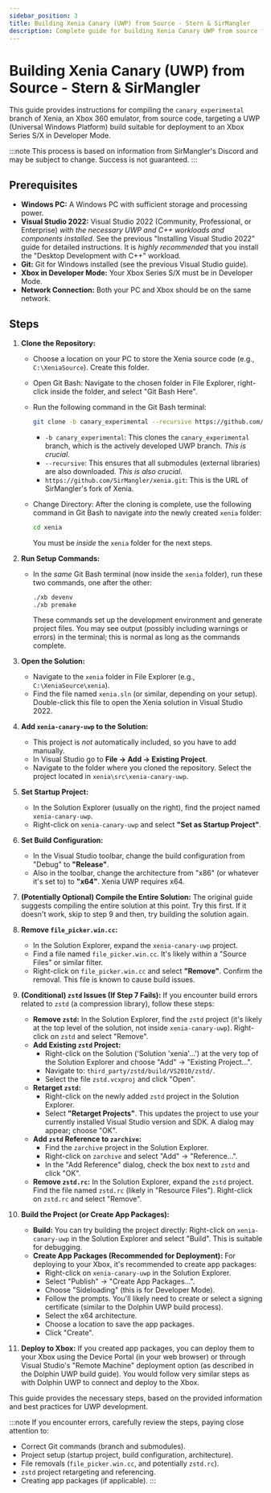 ```yaml
---
sidebar_position: 3
title: Building Xenia Canary (UWP) from Source - Stern & SirMangler
description: Complete guide for building Xenia Canary UWP from source for Xbox deployment
---
```


# Building Xenia Canary (UWP) from Source - Stern & SirMangler

This guide provides instructions for compiling the `canary_experimental` branch of Xenia, an Xbox 360 emulator, from source code, targeting a UWP (Universal Windows Platform) build suitable for deployment to an Xbox Series S/X in Developer Mode.

:::note
This process is based on information from SirMangler's Discord and may be subject to change. Success is not guaranteed.
:::

## Prerequisites

*   **Windows PC:** A Windows PC with sufficient storage and processing power.
*   **Visual Studio 2022:**  Visual Studio 2022 (Community, Professional, or Enterprise) *with the necessary UWP and C++ workloads and components installed*.  See the previous "Installing Visual Studio 2022" guide for detailed instructions. It is *highly recommended* that you install the "Desktop Development with C++" workload.
*   **Git:** Git for Windows installed (see the previous Visual Studio guide).
*   **Xbox in Developer Mode:**  Your Xbox Series S/X must be in Developer Mode.
*   **Network Connection:** Both your PC and Xbox should be on the same network.

## Steps

1.  **Clone the Repository:**
    *   Choose a location on your PC to store the Xenia source code (e.g., `C:\XeniaSource`). Create this folder.
    *   Open Git Bash: Navigate to the chosen folder in File Explorer, right-click inside the folder, and select "Git Bash Here".
    *   Run the following command in the Git Bash terminal:

        ```bash
        git clone -b canary_experimental --recursive https://github.com/SirMangler/xenia.git
        ```

        *   `-b canary_experimental`: This clones the `canary_experimental` branch, which is the actively developed UWP branch.  *This is crucial*.
        *   `--recursive`: This ensures that all submodules (external libraries) are also downloaded. *This is also crucial*.
        *   `https://github.com/SirMangler/xenia.git`:  This is the URL of SirMangler's fork of Xenia.

    *   Change Directory:  After the cloning is complete, use the following command in Git Bash to navigate *into* the newly created `xenia` folder:

        ```bash
        cd xenia
        ```
        You must be *inside* the `xenia` folder for the next steps.

2.  **Run Setup Commands:**
    *   In the *same* Git Bash terminal (now inside the `xenia` folder), run these two commands, one after the other:

        ```bash
        ./xb devenv
        ./xb premake
        ```

        These commands set up the development environment and generate project files.  You may see output (possibly including warnings or errors) in the terminal; this is normal as long as the commands complete.

3.  **Open the Solution:**
    *   Navigate to the `xenia` folder in File Explorer (e.g., `C:\XeniaSource\xenia`).
    *   Find the file named `xenia.sln` (or similar, depending on your setup).  Double-click this file to open the Xenia solution in Visual Studio 2022.

4.  **Add `xenia-canary-uwp` to the Solution:**
     *  This project is *not* automatically included, so you have to add manually.
     * In Visual Studio go to **File -> Add -> Existing Project**.
     * Navigate to the folder where you cloned the repository. Select the project located in `xenia\src\xenia-canary-uwp`.

5.  **Set Startup Project:**
    *   In the Solution Explorer (usually on the right), find the project named `xenia-canary-uwp`.
    *   Right-click on `xenia-canary-uwp` and select **"Set as Startup Project"**.

6.  **Set Build Configuration:**
    *   In the Visual Studio toolbar, change the build configuration from "Debug" to **"Release"**.
    *   Also in the toolbar, change the architecture from "x86" (or whatever it's set to) to **"x64"**. Xenia UWP requires x64.

7.  **(Potentially Optional) Compile the Entire Solution:** The original guide suggests compiling the entire solution at this point. Try this first. If it doesn't work, skip to step 9 and then, try building the solution again.

8.  **Remove `file_picker.win.cc`:**
    *   In the Solution Explorer, expand the `xenia-canary-uwp` project.
    *   Find a file named `file_picker.win.cc`.  It's likely within a "Source Files" or similar filter.
    *   Right-click on `file_picker.win.cc` and select **"Remove"**.  Confirm the removal.  This file is known to cause build issues.

9. **(Conditional) `zstd` Issues (If Step 7 Fails):**  If you encounter build errors related to `zstd` (a compression library), follow these steps:

    *   **Remove `zstd`:** In the Solution Explorer, find the `zstd` project (it's likely at the top level of the solution, not inside `xenia-canary-uwp`).  Right-click on `zstd` and select "Remove".
    *   **Add Existing `zstd` Project:**
        *   Right-click on the Solution ('Solution 'xenia'...') at the very top of the Solution Explorer and choose "Add" -> "Existing Project...".
        *   Navigate to: `third_party/zstd/build/VS2010/zstd/`.
        *   Select the file `zstd.vcxproj` and click "Open".
    *   **Retarget `zstd`:**
        *   Right-click on the newly added `zstd` project in the Solution Explorer.
        *   Select **"Retarget Projects"**.  This updates the project to use your currently installed Visual Studio version and SDK. A dialog may appear; choose "OK".
    *   **Add `zstd` Reference to `zarchive`:**
        *   Find the `zarchive` project in the Solution Explorer.
        *   Right-click on `zarchive` and select "Add" -> "Reference...".
        *   In the "Add Reference" dialog, check the box next to `zstd` and click "OK".
    *   **Remove `zstd.rc`:**  In the Solution Explorer, expand the `zstd` project.  Find the file named `zstd.rc` (likely in "Resource Files").  Right-click on `zstd.rc` and select "Remove".

10. **Build the Project (or Create App Packages):**

    *   **Build:**  You can try building the project directly: Right-click on `xenia-canary-uwp` in the Solution Explorer and select "Build".  This is suitable for debugging.
    *   **Create App Packages (Recommended for Deployment):**  For deploying to your Xbox, it's recommended to create app packages:
        *   Right-click on `xenia-canary-uwp` in the Solution Explorer.
        *   Select "Publish" -> "Create App Packages...".
        *   Choose "Sideloading" (this is for Developer Mode).
        *   Follow the prompts. You'll likely need to create or select a signing certificate (similar to the Dolphin UWP build process).
        *   Select the x64 architecture.
        *   Choose a location to save the app packages.
        *   Click "Create".

11. **Deploy to Xbox:** If you created app packages, you can deploy them to your Xbox using the Device Portal (in your web browser) or through Visual Studio's "Remote Machine" deployment option (as described in the Dolphin UWP build guide). You would follow very similar steps as with Dolphin UWP to connect and deploy to the Xbox.

This guide provides the necessary steps, based on the provided information and best practices for UWP development.

:::note
If you encounter errors, carefully review the steps, paying close attention to:
- Correct Git commands (branch and submodules).
- Project setup (startup project, build configuration, architecture).
- File removals (`file_picker.win.cc`, and potentially `zstd.rc`).
- `zstd` project retargeting and referencing.
- Creating app packages (if applicable).
:::
